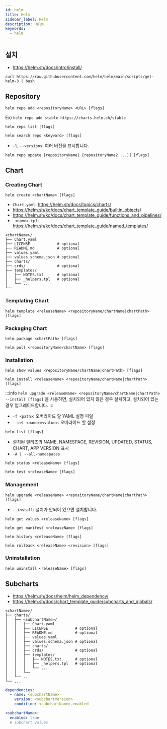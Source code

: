```yaml
---
id: helm
title: Helm
sidebar_label: Helm
description: Helm
keywords:
  - helm
---
```


## 설치

- https://helm.sh/docs/intro/install/

```shell
curl https://raw.githubusercontent.com/helm/helm/main/scripts/get-helm-3 | bash
```

## Repository

```shell
helm repo add <repositoryName> <URL> [flags]
```

Ex) `helm repo add stable https://charts.helm.sh/stable`

```shell
helm repo list [flags]
```

```shell
helm search repo <keyword> [flags]
```

- `-l`, `--versions`: 여러 버전을 표시합니다.

```shell
helm repo update [repositoryName1 [repositoryName2 ...]] [flags]
```

## Chart

### Creating Chart

```shell
helm create <chartName> [flags]
```

- `Chart.yaml`: https://helm.sh/docs/topics/charts/
- https://helm.sh/ko/docs/chart_template_guide/builtin_objects/
- https://helm.sh/ko/docs/chart_template_guide/functions_and_pipelines/
- `_<name>.tpl`: https://helm.sh/ko/docs/chart_template_guide/named_templates/

```shell
<chartName>/
├── Chart.yaml
├── LICENSE            # optional
├── README.md          # optional
├── values.yaml
├── values.schema.json # optional
├── charts/
├── crds/              # optional
├── templates/
│   ├── NOTES.txt      # optional
│   ├── _helpers.tpl   # optional
│   └── ...
└──
```

### Templating Chart

```shell
helm template <releaseName> <repositoryName/chartName|chartPath> [flags]
```

### Packaging Chart

```shell
helm package <chartPath> [flags]
```

```shell
helm pull <repositoryName/chartName> [flags]
```

### Installation

```shell
helm show values <repositoryName/chartName|chartPath> [flags]
```

```shell
helm install <releaseName> <repositoryName/chartName|chartPath> [flags]
```

:::info
`helm upgrade <releaseName> <repositoryName/chartName|chartPath> --install [flags]` 을 사용하면, 설치되어 있지 않은 경우 설치하고, 설치되어 있는 경우 업그레이드합니다.
:::

- `-f <path>`: 오버라이드 할 YAML 설정 파일
- `--set <name>=<value>`: 오버라이드 할 설정

```shell
helm list [flags]
```

- 설치된 릴리즈의 NAME, NAMESPACE, REVISION, UPDATED, STATUS, CHART, APP VERSION 표시
- `-A | --all-namespaces`

```shell
helm status <releaseName> [flags]
```

```shell
helm test <releaseName> [flags]
```

### Management

```shell
helm upgrade <releaseName> <repositoryName/chartName|chartPath> [flags]
```

- `--install`: 설치가 안되어 있으면 설치합니다.

```shell
helm get values <releaseName> [flags]
```

```shell
helm get manifest <releaseName> [flags]
```

```shell
helm history <releaseName> [flags]
```

```shell
helm rollback <releaseName> <revision> [flags]
```

### Uninstallation

```shell
helm uninstall <releaseName> [flags]
```

## Subcharts

- https://helm.sh/docs/helm/helm_dependency/
- https://helm.sh/docs/chart_template_guide/subcharts_and_globals/

```shell
<chartName>/
├── charts/
│   ├── <subchartName>/
│   │   ├── Chart.yaml
│   │   ├── LICENSE            # optional
│   │   ├── README.md          # optional
│   │   ├── values.yaml
│   │   ├── values.schema.json # optional
│   │   ├── charts/
│   │   ├── crds/              # optional
│   │   ├── templates/
│   │   │   ├── NOTES.txt      # optional
│   │   │   ├── _helpers.tpl   # optional
│   │   │   └── ...
│   │   └──
│   └── ...
└── ...
```

```yaml title="<chartName>/Chart.yaml"
dependencies:
  - name: <subchartName>
    version: <subchartVersion>
    condition: <subchartName>.enabled
```

```yaml title="<chartName>/values.yaml"
<subchartName>:
  enabled: true
  # subchart values
```
